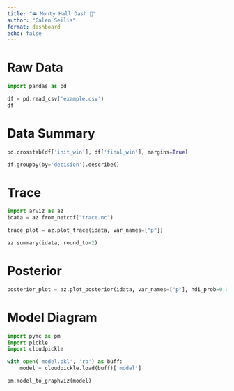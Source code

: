 ```yaml
---
title: "🚘 Monty Hall Dash 🐐"
author: "Galen Seilis"
format: dashboard
echo: false
---
```


# Raw Data

```python
import pandas as pd

df = pd.read_csv('example.csv')
df
```

# Data Summary

```python
pd.crosstab(df['init_win'], df['final_win'], margins=True)
```

```python
df.groupby(by='decision').describe()
```

# Trace

```python
import arviz as az
idata = az.from_netcdf("trace.nc")

trace_plot = az.plot_trace(idata, var_names=["p"])
```

```python
az.summary(idata, round_to=2)
```

# Posterior

```python
posterior_plot = az.plot_posterior(idata, var_names=["p"], hdi_prob=0.95)
```

# Model Diagram

```python
import pymc as pm
import pickle
import cloudpickle

with open('model.pkl', 'rb') as buff:
    model = cloudpickle.load(buff)['model']

pm.model_to_graphviz(model)
```
